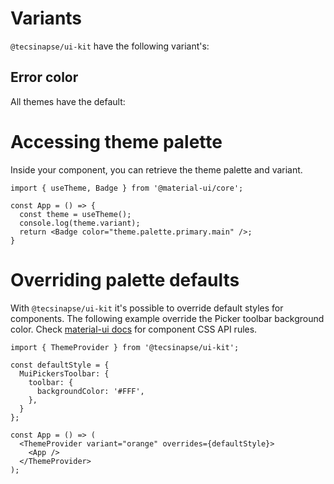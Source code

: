 
<Meta title="A Introduction|Themes" />

# Variants

`@tecsinapse/ui-kit` have the following variant's:

<ColorPalette>
  <ColorItem
    title="variant='orange'"
    subtitle="primary/contrast/secondary/contrast"
    colors={[
      themeColors.orange.primary.main,
      themeColors.orange.primary.contrastText,
      themeColors.orange.secondary.main,
      themeColors.orange.secondary.contrastText,
    ]}
  />
  <ColorItem
    title="variant='greyLight'"
    subtitle="primary/contrast/secondary/contrast"
    colors={[
      themeColors.greyLight.primary.main,
      themeColors.greyLight.primary.contrastText,
      themeColors.greyLight.secondary.main,
      themeColors.greyLight.secondary.contrastText,
    ]}
  />
  <ColorItem
    title="variant='yellow'"
    subtitle="primary/contrast/secondary/contrast"
    colors={[
      themeColors.yellow.primary.main,
      themeColors.yellow.primary.contrastText,
      themeColors.yellow.secondary.main,
      themeColors.yellow.secondary.contrastText,
    ]}
  />
  <ColorItem
    title="variant='blueGrey'"
    subtitle="primary/light/contrast/secondary/contrast"
    colors={[
      themeColors.blueGrey.primary.main,
      themeColors.blueGrey.primary.light,
      themeColors.blueGrey.primary.contrastText,
      themeColors.blueGrey.secondary.main,
      themeColors.blueGrey.secondary.contrastText,
    ]}
  />
  <ColorItem
    title="variant='black'"
    subtitle="primary/light/contrast/secondary/contrast"
    colors={[
      themeColors.black.primary.main,
      themeColors.black.primary.light,
      themeColors.black.primary.contrastText,
      themeColors.black.secondary.main,
      themeColors.black.secondary.contrastText,
    ]}
  />
  <ColorItem
    title="variant='redLight'"
    subtitle="primary/light/contrast/secondary/contrast"
    colors={[
      themeColors.redLight.primary.main,
      themeColors.redLight.primary.light,
      themeColors.redLight.primary.contrastText,
      themeColors.redLight.secondary.main,
      themeColors.redLight.secondary.contrastText,
    ]}
  />
  <ColorItem
    title="variant='green'"
    subtitle="primary/light/contrast/secondary/contrast"
    colors={[
      themeColors.green.primary.main,
      themeColors.green.primary.light,
      themeColors.green.primary.contrastText,
      themeColors.green.secondary.main,
      themeColors.green.secondary.contrastText,
    ]}
  />
  <ColorItem
    title="variant='blackOrange'"
    subtitle="primary/light/contrast/secondary/contrast"
    colors={[
      themeColors.blackOrange.primary.main,
      themeColors.blackOrange.primary.light,
      themeColors.blackOrange.primary.contrastText,
      themeColors.blackOrange.secondary.main,
      themeColors.blackOrange.secondary.contrastText,
    ]}
  />
  <ColorItem
    title="variant='blueLight'"
    subtitle="primary/light/contrast/secondary/contrast"
    colors={[
      themeColors.blueLight.primary.main,
      themeColors.blueLight.primary.light,
      themeColors.blueLight.primary.contrastText,
      themeColors.blueLight.secondary.main,
      themeColors.blueLight.secondary.contrastText,
    ]}
  />
  <ColorItem
    title="variant='deepBlue'"
    subtitle="primary/light/contrast/secondary/contrast"
    colors={[
      themeColors.deepBlue.primary.main,
      themeColors.deepBlue.primary.light,
      themeColors.deepBlue.primary.contrastText,
      themeColors.deepBlue.secondary.main,
      themeColors.deepBlue.secondary.contrastText,
    ]}
  />
  <ColorItem
    title="variant='micBlue'"
    subtitle="primary/light/contrast/secondary/contrast"
    colors={[
      themeColors.micBlue.primary.main,
      themeColors.micBlue.primary.light,
      themeColors.micBlue.primary.contrastText,
      themeColors.micBlue.secondary.main,
      themeColors.micBlue.secondary.contrastText,
    ]}
  />
  <ColorItem
    title="variant='greyLight'"
    subtitle="primary/light/dark/contrast/secondary/contrast"
    colors={[
      themeColors.greyLight.primary.main,
      themeColors.greyLight.primary.light,
      themeColors.greyLight.primary.dark,
      themeColors.greyLight.primary.contrastText,
      themeColors.greyLight.secondary.main,
      themeColors.greyLight.secondary.contrastText,
    ]}
  />
</ColorPalette>

## Error color

All themes have the default:

<ColorPalette>
  <ColorItem
    title="Error"
    subtitle="main/contrast"
    colors={[
      themeColors.orange.error.main,
      themeColors.orange.error.contrastText,
    ]}
  />
</ColorPalette>

# Accessing theme palette

Inside your component, you can retrieve the theme palette and variant.

```
import { useTheme, Badge } from '@material-ui/core';

const App = () => {
  const theme = useTheme();
  console.log(theme.variant);
  return <Badge color="theme.palette.primary.main" />;
}

```

# Overriding palette defaults

With `@tecsinapse/ui-kit` it's possible to override default styles for components. The following example override the Picker toolbar background color.
Check [material-ui docs](https://material-ui.com/) for component CSS API rules.

```
import { ThemeProvider } from '@tecsinapse/ui-kit';

const defaultStyle = {
  MuiPickersToolbar: {
    toolbar: {
      backgroundColor: '#FFF',
    },
  }
};

const App = () => (
  <ThemeProvider variant="orange" overrides={defaultStyle}>
    <App />
  </ThemeProvider>
);
```
